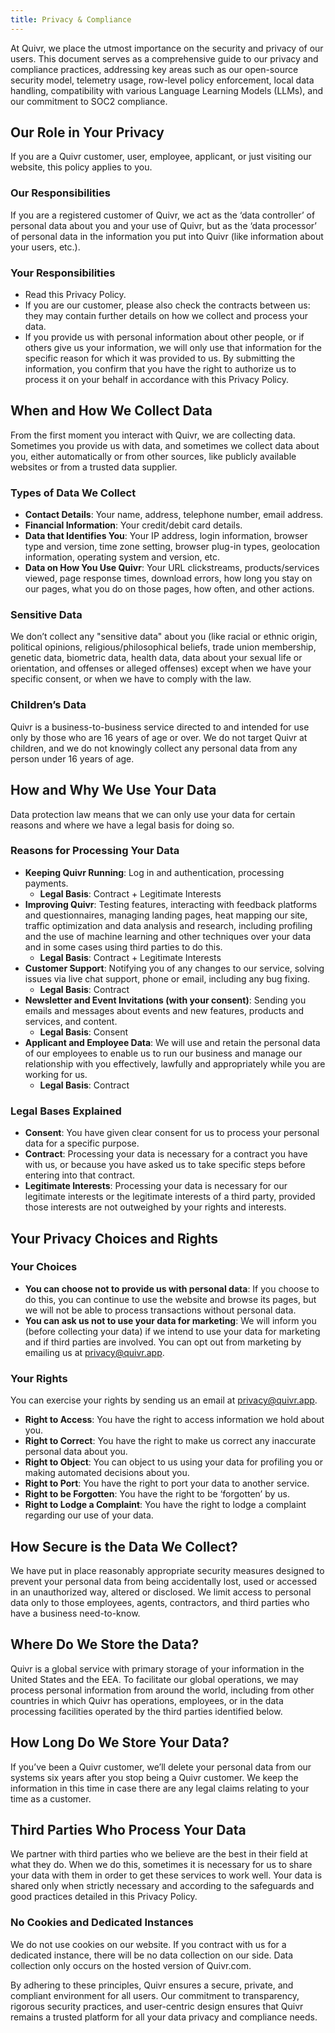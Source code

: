 ```yaml
---
title: Privacy & Compliance
---
```


At Quivr, we place the utmost importance on the security and privacy of our users. This document serves as a comprehensive guide to our privacy and compliance practices, addressing key areas such as our open-source security model, telemetry usage, row-level policy enforcement, local data handling, compatibility with various Language Learning Models (LLMs), and our commitment to SOC2 compliance.

## Our Role in Your Privacy

If you are a Quivr customer, user, employee, applicant, or just visiting our website, this policy applies to you.

### Our Responsibilities

If you are a registered customer of Quivr, we act as the ‘data controller’ of personal data about you and your use of Quivr, but as the ‘data processor’ of personal data in the information you put into Quivr (like information about your users, etc.).

### Your Responsibilities

- Read this Privacy Policy.
- If you are our customer, please also check the contracts between us: they may contain further details on how we collect and process your data.
- If you provide us with personal information about other people, or if others give us your information, we will only use that information for the specific reason for which it was provided to us. By submitting the information, you confirm that you have the right to authorize us to process it on your behalf in accordance with this Privacy Policy.

## When and How We Collect Data

From the first moment you interact with Quivr, we are collecting data. Sometimes you provide us with data, and sometimes we collect data about you, either automatically or from other sources, like publicly available websites or from a trusted data supplier.

### Types of Data We Collect

- **Contact Details**: Your name, address, telephone number, email address.
- **Financial Information**: Your credit/debit card details.
- **Data that Identifies You**: Your IP address, login information, browser type and version, time zone setting, browser plug-in types, geolocation information, operating system and version, etc.
- **Data on How You Use Quivr**: Your URL clickstreams, products/services viewed, page response times, download errors, how long you stay on our pages, what you do on those pages, how often, and other actions.

### Sensitive Data

We don’t collect any "sensitive data" about you (like racial or ethnic origin, political opinions, religious/philosophical beliefs, trade union membership, genetic data, biometric data, health data, data about your sexual life or orientation, and offenses or alleged offenses) except when we have your specific consent, or when we have to comply with the law.

### Children’s Data

Quivr is a business-to-business service directed to and intended for use only by those who are 16 years of age or over. We do not target Quivr at children, and we do not knowingly collect any personal data from any person under 16 years of age.

## How and Why We Use Your Data

Data protection law means that we can only use your data for certain reasons and where we have a legal basis for doing so.

### Reasons for Processing Your Data

- **Keeping Quivr Running**: Log in and authentication, processing payments.
  - **Legal Basis**: Contract + Legitimate Interests
- **Improving Quivr**: Testing features, interacting with feedback platforms and questionnaires, managing landing pages, heat mapping our site, traffic optimization and data analysis and research, including profiling and the use of machine learning and other techniques over your data and in some cases using third parties to do this.
  - **Legal Basis**: Contract + Legitimate Interests
- **Customer Support**: Notifying you of any changes to our service, solving issues via live chat support, phone or email, including any bug fixing.
  - **Legal Basis**: Contract
- **Newsletter and Event Invitations (with your consent)**: Sending you emails and messages about events and new features, products and services, and content.
  - **Legal Basis**: Consent
- **Applicant and Employee Data**: We will use and retain the personal data of our employees to enable us to run our business and manage our relationship with you effectively, lawfully and appropriately while you are working for us.
  - **Legal Basis**: Contract

### Legal Bases Explained

- **Consent**: You have given clear consent for us to process your personal data for a specific purpose.
- **Contract**: Processing your data is necessary for a contract you have with us, or because you have asked us to take specific steps before entering into that contract.
- **Legitimate Interests**: Processing your data is necessary for our legitimate interests or the legitimate interests of a third party, provided those interests are not outweighed by your rights and interests.

## Your Privacy Choices and Rights

### Your Choices

- **You can choose not to provide us with personal data**: If you choose to do this, you can continue to use the website and browse its pages, but we will not be able to process transactions without personal data.
- **You can ask us not to use your data for marketing**: We will inform you (before collecting your data) if we intend to use your data for marketing and if third parties are involved. You can opt out from marketing by emailing us at privacy@quivr.app.

### Your Rights

You can exercise your rights by sending us an email at privacy@quivr.app.

- **Right to Access**: You have the right to access information we hold about you.
- **Right to Correct**: You have the right to make us correct any inaccurate personal data about you.
- **Right to Object**: You can object to us using your data for profiling you or making automated decisions about you.
- **Right to Port**: You have the right to port your data to another service.
- **Right to be Forgotten**: You have the right to be ‘forgotten’ by us.
- **Right to Lodge a Complaint**: You have the right to lodge a complaint regarding our use of your data.

## How Secure is the Data We Collect?

We have put in place reasonably appropriate security measures designed to prevent your personal data from being accidentally lost, used or accessed in an unauthorized way, altered or disclosed. We limit access to personal data only to those employees, agents, contractors, and third parties who have a business need-to-know.

## Where Do We Store the Data?

Quivr is a global service with primary storage of your information in the United States and the EEA. To facilitate our global operations, we may process personal information from around the world, including from other countries in which Quivr has operations, employees, or in the data processing facilities operated by the third parties identified below.

## How Long Do We Store Your Data?

If you’ve been a Quivr customer, we’ll delete your personal data from our systems six years after you stop being a Quivr customer. We keep the information in this time in case there are any legal claims relating to your time as a customer.

## Third Parties Who Process Your Data

We partner with third parties who we believe are the best in their field at what they do. When we do this, sometimes it is necessary for us to share your data with them in order to get these services to work well. Your data is shared only when strictly necessary and according to the safeguards and good practices detailed in this Privacy Policy.

### No Cookies and Dedicated Instances

We do not use cookies on our website. If you contract with us for a dedicated instance, there will be no data collection on our side. Data collection only occurs on the hosted version of Quivr.com.

By adhering to these principles, Quivr ensures a secure, private, and compliant environment for all users. Our commitment to transparency, rigorous security practices, and user-centric design ensures that Quivr remains a trusted platform for all your data privacy and compliance needs.
